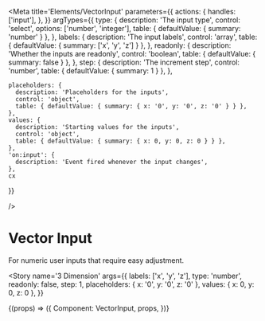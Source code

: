 
<Meta
  title='Elements/VectorInput'
  parameters={{
    actions: {
      handles: ['input'],
    },
  }}
  argTypes={{
    type: {
      description: 'The input type',
      control: 'select',
      options: ['number', 'integer'],
      table: { defaultValue: { summary: 'number' } },
    },
    labels: {
      description: 'The input labels',
      control: 'array',
      table: { defaultValue: { summary: ['x', 'y', 'z'] } },
    },
    readonly: {
      description: 'Whether the inputs are readonly',
      control: 'boolean',
      table: { defaultValue: { summary: false } },
    },
    step: {
      description: 'The increment step',
      control: 'number',
      table: { defaultValue: { summary: 1 } },
    },

    placeholders: {
      description: 'Placeholders for the inputs',
      control: 'object',
      table: { defaultValue: { summary: { x: '0', y: '0', z: '0' } } },
    },
    values: {
      description: 'Starting values for the inputs',
      control: 'object',
      table: { defaultValue: { summary: { x: 0, y: 0, z: 0 } } },
    },
    'on:input': {
      description: 'Event fired whenever the input changes',
    },
    cx

}}

/>

# Vector Input

For numeric user inputs that require easy adjustment.

<Story
  name='3 Dimension'
  args={{
    labels: ['x', 'y', 'z'],
    type: 'number',
    readonly: false,
    step: 1,
    placeholders: { x: '0', y: '0', z: '0' },
    values: { x: 0, y: 0, z: 0 },
  }}
>
  {(props) => ({
    Component: VectorInput,
    props,
  })}
</Story>
